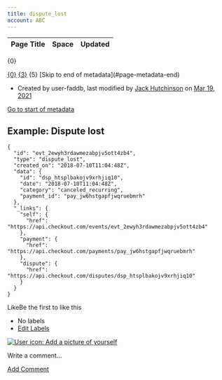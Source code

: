 ```yaml
---
title: dispute_lost
account: ABC
---
```


<table class="aui"> <thead> <tr class="header"> <th class="search-result-title">Page Title</th> <th class="search-result-space">Space</th> <th class="search-result-date">Updated</th> </tr> </thead> </table> <p class="search-result-count">{0}</p> <tr class="search-result"> <td class="search-result-title"><a href="{1}" class="content-type-{2}"><span>{0}</span></a></td> <td class="search-result-space"><a class="space" href="/display/{4}/" title="{3}">{3}</a></td> <td class="search-result-date"><span class="date" title="{6}">{5}</span></td> </tr> [Skip to end of metadata](#page-metadata-end)

*   Created by user-faddb, last modified by [Jack Hutchinson](    /display/~jack.hutchinson
    ) on [Mar 19, 2021](/pages/diffpagesbyversion.action?pageId=2785560&selectedPageVersions=1&selectedPageVersions=2 "Show changes")

[Go to start of metadata](#page-metadata-start)

Example: Dispute lost
---------------------

    {
      "id": "evt_2ewyh3rdawmezabpjv5ott4zb4",
      "type": "dispute_lost",
      "created_on": "2018-07-10T11:04:48Z",
      "data": {
        "id": "dsp_htsplbakojv9xrhjiq10",
        "date": "2018-07-10T11:04:48Z",
        "category": "canceled_recurring",
        "payment_id": "pay_jw6hstgapfjwqruebmrh"
      },
      "_links": {
        "self": {
          "href": "https://api.checkout.com/events/evt_2ewyh3rdawmezabpjv5ott4zb4"
        },
        "payment": {
          "href": "https://api.checkout.com/payments/pay_jw6hstgapfjwqruebmrh"
        },
        "dispute": {
          "href": "https://api.checkout.com/disputes/dsp_htsplbakojv9xrhjiq10"
        }
      }
    }

LikeBe the first to like this

*   No labels
*   [Edit Labels](# "Edit Labels (Type 'l')")

[![User icon: Add a picture of yourself](/s/en_GB/7901/abf7b35644d5a5d1d7e4b0969a83e8eb2b569fb5/_/images/icons/profilepics/add_profile_pic.svg)](/users/profile/editmyprofilepicture.action)

Write a comment…

[Add Comment](/display/DOCS/dispute_lost?showComments=true&showCommentArea=true#addcomment)